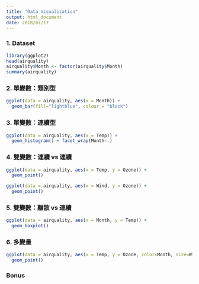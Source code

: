 ```yaml
---
title: "Data Visualization"
output: html_document
date: 2018/07/17
---
```


### __1. Dataset__
```r
library(ggplot2)
head(airquality)
airquality$Month <- factor(airquality$Month)
summary(airquality)
```

### __2. 單變數：類別型__
```r
ggplot(data = airquality, aes(x = Month)) +
  geom_bar(fill="lightblue", colour = "black")
```


### __3. 單變數：連續型__
```r
ggplot(data = airquality, aes(x = Temp)) +
  geom_histogram() + facet_wrap(Month~.)
```


### __4. 雙變數：連續 vs 連續__
```r
ggplot(data = airquality, aes(x = Temp, y = Ozone)) +
  geom_point()

ggplot(data = airquality, aes(x = Wind, y = Ozone)) +
  geom_point()
```


### __5. 雙變數：離散 vs 連續__
```r
ggplot(data = airquality, aes(x = Month, y = Temp)) +
  geom_boxplot()
```


### __6. 多變量__
```r
ggplot(data = airquality, aes(x = Temp, y = Ozone, color=Month, size=Wind)) +
  geom_point()
```


### __Bonus__










